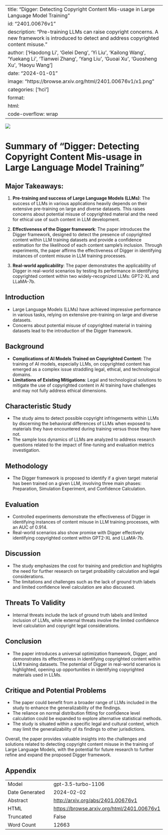 
---
title: "Digger: Detecting Copyright Content Mis-usage in Large Language Model Training"
id: "2401.00676v1"
description: "Pre-training LLMs can raise copyright concerns. A new framework is introduced to detect and address copyrighted content misuse."
author: ['Haodong Li', 'Gelei Deng', 'Yi Liu', 'Kailong Wang', 'Yuekang Li', 'Tianwei Zhang', 'Yang Liu', 'Guoai Xu', 'Guosheng Xu', 'Haoyu Wang']
date: "2024-01-01"
image: "https://browse.arxiv.org/html/2401.00676v1/x1.png"
categories: ['hci']
format:
  html:
    code-overflow: wrap
---

![](https://browse.arxiv.org/html/2401.00676v1/x1.png)

# Summary of "Digger: Detecting Copyright Content Mis-usage in Large Language Model Training"

## Major Takeaways:
1. **Pre-training and success of Large Language Models (LLMs)**: The success of LLMs in various applications heavily depends on their extensive pre-training on large and diverse datasets. This raises concerns about potential misuse of copyrighted material and the need for ethical use of such content in LLM development.

2. **Effectiveness of the Digger framework**: The paper introduces the Digger framework, designed to detect the presence of copyrighted content within LLM training datasets and provide a confidence estimation for the likelihood of each content sample’s inclusion. Through experiments, the paper affirms the effectiveness of Digger in identifying instances of content misuse in LLM training processes.

3. **Real-world applicability**: The paper demonstrates the applicability of Digger in real-world scenarios by testing its performance in identifying copyrighted content within two widely-recognized LLMs: GPT2-XL and LLaMA-7b.

## Introduction
- Large Language Models (LLMs) have achieved impressive performance in various tasks, relying on extensive pre-training on large and diverse datasets.
- Concerns about potential misuse of copyrighted material in training datasets lead to the introduction of the Digger framework.

## Background
- **Complications of AI Models Trained on Copyrighted Content**: The training of AI models, especially LLMs, on copyrighted content has emerged as a complex issue straddling legal, ethical, and technological domains.
- **Limitations of Existing Mitigations**: Legal and technological solutions to mitigate the use of copyrighted content in AI training have challenges and may not fully address ethical dimensions.

## Characteristic Study
- The study aims to detect possible copyright infringements within LLMs by discerning the behavioral differences of LLMs when exposed to materials they have encountered during training versus those they have not.
- The sample loss dynamics of LLMs are analyzed to address research questions related to the impact of fine-tuning and evaluation metrics investigation.

## Methodology
- The Digger framework is proposed to identify if a given target material has been trained on a given LLM, involving three main phases: Preparation, Simulation Experiment, and Confidence Calculation.

## Evaluation
- Controlled experiments demonstrate the effectiveness of Digger in identifying instances of content misuse in LLM training processes, with an AUC of 0.914.
- Real-world scenarios also show promise with Digger effectively identifying copyrighted content within GPT2-XL and LLaMA-7b.

## Discussion
- The study emphasizes the cost for training and prediction and highlights the need for further research on target probability calculation and legal considerations.
- The limitations and challenges such as the lack of ground truth labels and limited confidence level calculation are also discussed.

## Threats To Validity
- Internal threats include the lack of ground truth labels and limited inclusion of LLMs, while external threats involve the limited confidence level calculation and copyright legal considerations.

## Conclusion
- The paper introduces a universal optimization framework, Digger, and demonstrates its effectiveness in identifying copyrighted content within LLM training datasets. The potential of Digger in real-world scenarios is highlighted, opening up opportunities in identifying copyrighted materials used in LLMs.

## Critique and Potential Problems
- The paper could benefit from a broader range of LLMs included in the study to enhance the generalizability of the findings.
- The reliance on normal distribution fitting for confidence level calculation could be expanded to explore alternative statistical methods.
- The study is situated within a specific legal and cultural context, which may limit the generalizability of its findings to other jurisdictions.

Overall, the paper provides valuable insights into the challenges and solutions related to detecting copyright content misuse in the training of Large Language Models, with the potential for future research to further refine and expand the proposed Digger framework.

## Appendix

|          |          |
|----------|----------|
| Model     | gpt-3.5-turbo-1106       |
| Date Generated     | 2024-02-02       |
| Abstract | [http://arxiv.org/abs/2401.00676v1](http://arxiv.org/abs/2401.00676v1)        |
| HTML     | [https://browse.arxiv.org/html/2401.00676v1](https://browse.arxiv.org/html/2401.00676v1)       |
| Truncated       | False       |
| Word Count       | 12663       |